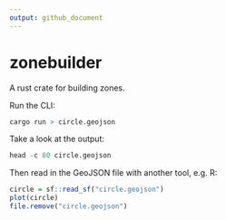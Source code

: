 ```yaml
---
output: github_document
---
```


# zonebuilder

A rust crate for building zones.

Run the CLI:

```r
cargo run > circle.geojson
```

Take a look at the output:

```r
head -c 80 circle.geojson
```

Then read in the GeoJSON file with another tool, e.g. R:

```r
circle = sf::read_sf("circle.geojson")
plot(circle)
file.remove("circle.geojson")
```


<!--
The crate template was made with the following command:

```bash
cargo new --lib zonebuilder
```

```bash
mv -v zonebuilder/* .               
# renamed 'zonebuilder/Cargo.toml' -> './Cargo.toml'
# renamed 'zonebuilder/src' -> './src'
```

Edit the .rs files in src folder.

Then run:

```bash
cargo test
```

-->
